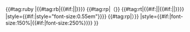 {{#tag:ruby
|{{#tag:rb|{{#if:{{{3|}}}|{{lang|{{{3}}}|{{{1}}}}}|{{{1}}}}}}}<!--
-->{{#tag:rp|（}}<!--
-->{{#tag:rt|{{#if:{{{4|}}}|{{lang|{{{4}}}|{{{2}}}}}|{{#if:{{{3|}}}|{{lang|{{{3}}}|{{{2}}}}}|{{{2}}}}}}}<!--
         -->|style={{#if:{{{large|}}}{{{larger|}}}|style="font-size:0.55em"}}}}<!--
-->{{#tag:rp|）}}<!--
-->|style={{#if:{{{larger|}}}|font-size:150%|{{#if:{{{large|}}}|font-size:250%}}}}
}}